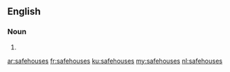 ==English==

===Noun===
{{head|en|noun plural form}}

# {{plural of|safehouse|lang=en}}

[[ar:safehouses]]
[[fr:safehouses]]
[[ku:safehouses]]
[[my:safehouses]]
[[nl:safehouses]]